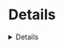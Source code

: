 
<Meta title="Objects/Details" component={Details} />

# Details

<Preview>
  <Story name="default">
    <Details
      summary={text("summary", "summary")}
      variant={select("variant", { "": null, compact: "compact" })}
    >
      {text("children", "children")}
    </Details>
  </Story>
</Preview>
